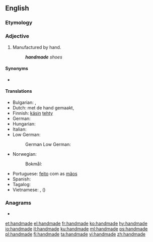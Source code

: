 {{also|hand-made|hand made}}
==English==

===Etymology===
{{compound|en|hand|made}}

===Adjective===
{{en-adj|-}}

# Manufactured by hand.
#: '''''handmade''' shoes''

====Synonyms====
* {{l|en|handcrafted}}

====Translations====
{{trans-top|made by hand}}
* Bulgarian: {{t|bg|ръчен}}, {{t|bg|изработен на ръка}}
* Dutch: met de hand gemaakt, {{t+|nl|handgemaakt}}
* Finnish: [[käsin]] [[tehdä|tehty]]
* German: {{t|de|handgemacht}}
* Hungarian: {{t|hu|kézzel készített}}
* Italian: {{t|it|fatto a mano}}
* Low German:
*: German Low German: {{t|nds-de|handmaakt}}
{{trans-mid}}
* Norwegian:
*: Bokmål: {{t+|nb|håndlaget}}
* Portuguese: [[feito]] com as [[mão]]s
* Spanish: {{t|es|hecho a mano}}
* Tagalog: {{t|tl|gawang-kamay}}
* Vietnamese: {{t|vi|làm bằng tay}}, {{t+|vi|thủ công}} ({{t|vi|手工|sc=Hani}})
{{trans-bottom}}

===Anagrams===
* {{l|en|made hand}}
[[et:handmade]]
[[el:handmade]]
[[fr:handmade]]
[[ko:handmade]]
[[hy:handmade]]
[[io:handmade]]
[[it:handmade]]
[[ku:handmade]]
[[ml:handmade]]
[[ps:handmade]]
[[pl:handmade]]
[[fi:handmade]]
[[ta:handmade]]
[[vi:handmade]]
[[zh:handmade]]